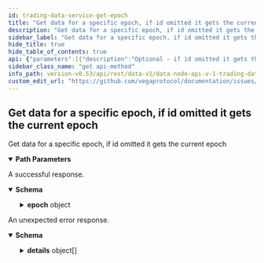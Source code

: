 ```yaml
---
id: trading-data-service-get-epoch
title: "Get data for a specific epoch, if id omitted it gets the current epoch"
description: "Get data for a specific epoch, if id omitted it gets the current epoch"
sidebar_label: "Get data for a specific epoch, if id omitted it gets the current epoch"
hide_title: true
hide_table_of_contents: true
api: {"parameters":[{"description":"Optional - if id omitted it gets the current epoch","in":"path","name":"id","required":true,"schema":{"format":"uint64","type":"string"}}],"responses":{"200":{"content":{"application/json":{"schema":{"properties":{"epoch":{"properties":{"delegations":{"items":{"properties":{"amount":{"title":"Amount delegated","type":"string"},"epochSeq":{"title":"Epoch of delegation","type":"string"},"nodeId":{"title":"Node ID","type":"string"},"party":{"title":"Party which is delegating","type":"string"}},"type":"object","title":"vegaDelegation"},"title":"List of all delegations in epoch","type":"array"},"seq":{"format":"uint64","title":"Sequence is used as epoch identifier","type":"string"},"timestamps":{"title":"Timestamps for start/end etc","properties":{"endTime":{"format":"int64","title":"Timestamp of epoch end in nanoseconds, empty if not started\n- See [`VegaTimeResponse`](#api.VegaTimeResponse).`timestamp`","type":"string"},"expiryTime":{"format":"int64","title":"Timestamp of epoch expiry in nanoseconds\n- See [`VegaTimeResponse`](#api.VegaTimeResponse).`timestamp`","type":"string"},"firstBlock":{"format":"uint64","title":"Height of first block in the epoch","type":"string"},"lastBlock":{"format":"uint64","title":"Height of last block in the epoch, empty if not ended","type":"string"},"startTime":{"format":"int64","title":"Timestamp of epoch start in nanoseconds\n- See [`VegaTimeResponse`](#api.VegaTimeResponse).`timestamp`","type":"string"}},"type":"object"},"validators":{"items":{"properties":{"avatarUrl":{"title":"Avatar url","type":"string"},"delegations":{"items":{"properties":{"amount":{"title":"Amount delegated","type":"string"},"epochSeq":{"title":"Epoch of delegation","type":"string"},"nodeId":{"title":"Node ID","type":"string"},"party":{"title":"Party which is delegating","type":"string"}},"type":"object","title":"vegaDelegation"},"title":"Node's delegations","type":"array"},"epochData":{"title":"Informantion about epoch","properties":{"offline":{"format":"int32","title":"Total number of offline epochs since node was created","type":"integer"},"online":{"format":"int32","title":"Total number of online epochs since node was created","type":"integer"},"total":{"format":"int32","title":"Total number of epochs since node was created","type":"integer"}},"type":"object"},"ethereumAdddress":{"title":"Ethereum public key of the node","type":"string"},"id":{"title":"The node ID (wallet ID)","type":"string"},"infoUrl":{"title":"URL where I can find out more info on the node","type":"string"},"location":{"title":"Country code for the location of the node","type":"string"},"maxIntendedStake":{"title":"Max amount of (wanted) stake, is this a network param or a node param","type":"string"},"name":{"title":"Node name","type":"string"},"pendingStake":{"title":"Amount of stake on the next epoch","type":"string"},"pubKey":{"title":"Pub key of the node operator","type":"string"},"rankingScore":{"title":"Node ranking information","properties":{"performanceScore":{"title":"performance based score","type":"string"},"previousStatus":{"title":"the status of the validator in the previous epoch","default":"VALIDATOR_NODE_STATUS_UNSPECIFIED","description":"- VALIDATOR_NODE_STATUS_TENDERMINT: The node is a tendermint validator\n - VALIDATOR_NODE_STATUS_ERSATZ: The node is an ersatz validator\n - VALIDATOR_NODE_STATUS_PENDING: The node is a pending validator","enum":["VALIDATOR_NODE_STATUS_UNSPECIFIED","VALIDATOR_NODE_STATUS_TENDERMINT","VALIDATOR_NODE_STATUS_ERSATZ","VALIDATOR_NODE_STATUS_PENDING"],"type":"string"},"rankingScore":{"title":"final score","type":"string"},"stakeScore":{"title":"stake based score - no anti-whaling","type":"string"},"status":{"title":"the status of the validator in the current epoch","default":"VALIDATOR_NODE_STATUS_UNSPECIFIED","description":"- VALIDATOR_NODE_STATUS_TENDERMINT: The node is a tendermint validator\n - VALIDATOR_NODE_STATUS_ERSATZ: The node is an ersatz validator\n - VALIDATOR_NODE_STATUS_PENDING: The node is a pending validator","enum":["VALIDATOR_NODE_STATUS_UNSPECIFIED","VALIDATOR_NODE_STATUS_TENDERMINT","VALIDATOR_NODE_STATUS_ERSATZ","VALIDATOR_NODE_STATUS_PENDING"],"type":"string"},"votingPower":{"format":"int64","title":"tendermint voting power of the validator","type":"integer"}},"type":"object"},"rewardScore":{"title":"Node reward score","properties":{"multisigScore":{"title":"multisig score","type":"string"},"normalisedScore":{"title":"normalised validator score for rewards","type":"string"},"performanceScore":{"title":"performance based score","type":"string"},"rawValidatorScore":{"title":"stake based score - with anti-whaling","type":"string"},"validatorScore":{"title":"un-normalised score","type":"string"},"validatorStatus":{"title":"the status of the validator for reward","default":"VALIDATOR_NODE_STATUS_UNSPECIFIED","description":"- VALIDATOR_NODE_STATUS_TENDERMINT: The node is a tendermint validator\n - VALIDATOR_NODE_STATUS_ERSATZ: The node is an ersatz validator\n - VALIDATOR_NODE_STATUS_PENDING: The node is a pending validator","enum":["VALIDATOR_NODE_STATUS_UNSPECIFIED","VALIDATOR_NODE_STATUS_TENDERMINT","VALIDATOR_NODE_STATUS_ERSATZ","VALIDATOR_NODE_STATUS_PENDING"],"type":"string"}},"type":"object"},"stakedByDelegates":{"title":"The amount of stake that has been delegated by token holders","type":"string"},"stakedByOperator":{"title":"The amount the node has put up themselves","type":"string"},"stakedTotal":{"title":"Total amount staked on node","type":"string"},"status":{"title":"Node status","default":"NODE_STATUS_UNSPECIFIED","description":"- NODE_STATUS_VALIDATOR: The node is validating\n - NODE_STATUS_NON_VALIDATOR: The node is non-validating","enum":["NODE_STATUS_UNSPECIFIED","NODE_STATUS_VALIDATOR","NODE_STATUS_NON_VALIDATOR"],"type":"string"},"tmPubKey":{"title":"Public key of Tendermint","type":"string"}},"type":"object","title":"vegaNode"},"title":"Validators that participated in this epoch","type":"array"}},"type":"object","title":"vegaEpoch"}},"type":"object","title":"v1GetEpochResponse"}}},"description":"A successful response."},"default":{"content":{"application/json":{"schema":{"properties":{"code":{"format":"int32","type":"integer"},"details":{"items":{"additionalProperties":{},"properties":{"@type":{"type":"string"}},"type":"object","title":"protobufAny"},"type":"array"},"message":{"type":"string"}},"type":"object","title":"googlerpcStatus"}}},"description":"An unexpected error response."}},"tags":["TradingDataService"],"operationId":"TradingDataService_GetEpoch","description":"Get data for a specific epoch, if id omitted it gets the current epoch","method":"get","path":"/epochs/{id}","servers":[{"url":"https://vega.xprv.io/datanode","description":"vega.xprv.io"}],"info":{"title":"data-node/api/v1/trading_data.proto","version":"0.53.0"},"postman":{"name":"Get data for a specific epoch, if id omitted it gets the current epoch","description":{"type":"text/plain"},"url":{"path":["epochs",":id"],"host":["{{baseUrl}}"],"query":[],"variable":[{"disabled":false,"description":{"content":"(Required) Optional - if id omitted it gets the current epoch","type":"text/plain"},"type":"any","value":"","key":"id"}]},"header":[{"key":"Accept","value":"application/json"}],"method":"GET"}}
sidebar_class_name: "get api-method"
info_path: version-v0.53/api/rest/data-v1/data-node-api-v-1-trading-data-proto
custom_edit_url: "https://github.com/vegaprotocol/documentation/issues/new?labels=documentation&title=[Documentation] Requesting changes to 'Get data for a specific epoch, if id omitted it gets the current epoch' (trading-data-service-get-epoch)"
---
```



## Get data for a specific epoch, if id omitted it gets the current epoch



Get data for a specific epoch, if id omitted it gets the current epoch

<details style={{"marginBottom":"1rem"}} data-collapsed={false} open={true}><summary style={{}}><strong>Path Parameters</strong></summary><div><ul><ParamsItem className={"paramsItem"} param={{"description":"Optional - if id omitted it gets the current epoch","in":"path","name":"id","required":true,"schema":{"format":"uint64","type":"string"}}}></ParamsItem></ul></div></details><div><ApiTabs><TabItem label={"200"} value={"200"}><div>

A successful response.

</div><div><MimeTabs schemaType={"response"}><TabItem label={"application/json"} value={"application/json"}><SchemaTabs><TabItem label={"Schema"} value={"Schema"}><details style={{}} data-collapsed={false} open={true}><summary style={{"textAlign":"left"}}><strong>Schema</strong></summary><div style={{"textAlign":"left","marginLeft":"1rem"}}></div><ul style={{"marginLeft":"1rem"}}><SchemaItem collapsible={true} className={"schemaItem"}><details style={{}}><summary style={{}}><strong>epoch</strong><span style={{"opacity":"0.6"}}> object</span></summary><div style={{"marginLeft":"1rem"}}><SchemaItem collapsible={true} className={"schemaItem"}><details style={{}}><summary style={{}}><strong>delegations</strong><span style={{"opacity":"0.6"}}> object[]</span></summary><div style={{"marginLeft":"1rem"}}><li><div style={{"fontSize":"var(--ifm-code-font-size)","opacity":"0.6","marginLeft":"-.5rem","paddingBottom":".5rem"}}>Array [</div></li><SchemaItem collapsible={false} name={"amount"} required={false} schemaName={"Amount delegated"} qualifierMessage={undefined} schema={{"title":"Amount delegated","type":"string"}}></SchemaItem><SchemaItem collapsible={false} name={"epochSeq"} required={false} schemaName={"Epoch of delegation"} qualifierMessage={undefined} schema={{"title":"Epoch of delegation","type":"string"}}></SchemaItem><SchemaItem collapsible={false} name={"nodeId"} required={false} schemaName={"Node ID"} qualifierMessage={undefined} schema={{"title":"Node ID","type":"string"}}></SchemaItem><SchemaItem collapsible={false} name={"party"} required={false} schemaName={"Party which is delegating"} qualifierMessage={undefined} schema={{"title":"Party which is delegating","type":"string"}}></SchemaItem><li><div style={{"fontSize":"var(--ifm-code-font-size)","opacity":"0.6","marginLeft":"-.5rem"}}>]</div></li></div></details></SchemaItem><SchemaItem collapsible={false} name={"seq"} required={false} schemaName={"uint64"} qualifierMessage={undefined} schema={{"format":"uint64","title":"Sequence is used as epoch identifier","type":"string"}}></SchemaItem><SchemaItem collapsible={true} className={"schemaItem"}><details style={{}}><summary style={{}}><strong>timestamps</strong><span style={{"opacity":"0.6"}}> object</span></summary><div style={{"marginLeft":"1rem"}}><SchemaItem collapsible={false} name={"endTime"} required={false} schemaName={"int64"} qualifierMessage={undefined} schema={{"format":"int64","title":"Timestamp of epoch end in nanoseconds, empty if not started\n- See [`VegaTimeResponse`](#api.VegaTimeResponse).`timestamp`","type":"string"}}></SchemaItem><SchemaItem collapsible={false} name={"expiryTime"} required={false} schemaName={"int64"} qualifierMessage={undefined} schema={{"format":"int64","title":"Timestamp of epoch expiry in nanoseconds\n- See [`VegaTimeResponse`](#api.VegaTimeResponse).`timestamp`","type":"string"}}></SchemaItem><SchemaItem collapsible={false} name={"firstBlock"} required={false} schemaName={"uint64"} qualifierMessage={undefined} schema={{"format":"uint64","title":"Height of first block in the epoch","type":"string"}}></SchemaItem><SchemaItem collapsible={false} name={"lastBlock"} required={false} schemaName={"uint64"} qualifierMessage={undefined} schema={{"format":"uint64","title":"Height of last block in the epoch, empty if not ended","type":"string"}}></SchemaItem><SchemaItem collapsible={false} name={"startTime"} required={false} schemaName={"int64"} qualifierMessage={undefined} schema={{"format":"int64","title":"Timestamp of epoch start in nanoseconds\n- See [`VegaTimeResponse`](#api.VegaTimeResponse).`timestamp`","type":"string"}}></SchemaItem></div></details></SchemaItem><SchemaItem collapsible={true} className={"schemaItem"}><details style={{}}><summary style={{}}><strong>validators</strong><span style={{"opacity":"0.6"}}> object[]</span></summary><div style={{"marginLeft":"1rem"}}><li><div style={{"fontSize":"var(--ifm-code-font-size)","opacity":"0.6","marginLeft":"-.5rem","paddingBottom":".5rem"}}>Array [</div></li><SchemaItem collapsible={false} name={"avatarUrl"} required={false} schemaName={"Avatar url"} qualifierMessage={undefined} schema={{"title":"Avatar url","type":"string"}}></SchemaItem><SchemaItem collapsible={true} className={"schemaItem"}><details style={{}}><summary style={{}}><strong>delegations</strong><span style={{"opacity":"0.6"}}> object[]</span></summary><div style={{"marginLeft":"1rem"}}><li><div style={{"fontSize":"var(--ifm-code-font-size)","opacity":"0.6","marginLeft":"-.5rem","paddingBottom":".5rem"}}>Array [</div></li><SchemaItem collapsible={false} name={"amount"} required={false} schemaName={"Amount delegated"} qualifierMessage={undefined} schema={{"title":"Amount delegated","type":"string"}}></SchemaItem><SchemaItem collapsible={false} name={"epochSeq"} required={false} schemaName={"Epoch of delegation"} qualifierMessage={undefined} schema={{"title":"Epoch of delegation","type":"string"}}></SchemaItem><SchemaItem collapsible={false} name={"nodeId"} required={false} schemaName={"Node ID"} qualifierMessage={undefined} schema={{"title":"Node ID","type":"string"}}></SchemaItem><SchemaItem collapsible={false} name={"party"} required={false} schemaName={"Party which is delegating"} qualifierMessage={undefined} schema={{"title":"Party which is delegating","type":"string"}}></SchemaItem><li><div style={{"fontSize":"var(--ifm-code-font-size)","opacity":"0.6","marginLeft":"-.5rem"}}>]</div></li></div></details></SchemaItem><SchemaItem collapsible={true} className={"schemaItem"}><details style={{}}><summary style={{}}><strong>epochData</strong><span style={{"opacity":"0.6"}}> object</span></summary><div style={{"marginLeft":"1rem"}}><SchemaItem collapsible={false} name={"offline"} required={false} schemaName={"int32"} qualifierMessage={undefined} schema={{"format":"int32","title":"Total number of offline epochs since node was created","type":"integer"}}></SchemaItem><SchemaItem collapsible={false} name={"online"} required={false} schemaName={"int32"} qualifierMessage={undefined} schema={{"format":"int32","title":"Total number of online epochs since node was created","type":"integer"}}></SchemaItem><SchemaItem collapsible={false} name={"total"} required={false} schemaName={"int32"} qualifierMessage={undefined} schema={{"format":"int32","title":"Total number of epochs since node was created","type":"integer"}}></SchemaItem></div></details></SchemaItem><SchemaItem collapsible={false} name={"ethereumAdddress"} required={false} schemaName={"Ethereum public key of the node"} qualifierMessage={undefined} schema={{"title":"Ethereum public key of the node","type":"string"}}></SchemaItem><SchemaItem collapsible={false} name={"id"} required={false} schemaName={"The node ID (wallet ID)"} qualifierMessage={undefined} schema={{"title":"The node ID (wallet ID)","type":"string"}}></SchemaItem><SchemaItem collapsible={false} name={"infoUrl"} required={false} schemaName={"URL where I can find out more info on the node"} qualifierMessage={undefined} schema={{"title":"URL where I can find out more info on the node","type":"string"}}></SchemaItem><SchemaItem collapsible={false} name={"location"} required={false} schemaName={"Country code for the location of the node"} qualifierMessage={undefined} schema={{"title":"Country code for the location of the node","type":"string"}}></SchemaItem><SchemaItem collapsible={false} name={"maxIntendedStake"} required={false} schemaName={"Max amount of (wanted) stake, is this a network param or a node param"} qualifierMessage={undefined} schema={{"title":"Max amount of (wanted) stake, is this a network param or a node param","type":"string"}}></SchemaItem><SchemaItem collapsible={false} name={"name"} required={false} schemaName={"Node name"} qualifierMessage={undefined} schema={{"title":"Node name","type":"string"}}></SchemaItem><SchemaItem collapsible={false} name={"pendingStake"} required={false} schemaName={"Amount of stake on the next epoch"} qualifierMessage={undefined} schema={{"title":"Amount of stake on the next epoch","type":"string"}}></SchemaItem><SchemaItem collapsible={false} name={"pubKey"} required={false} schemaName={"Pub key of the node operator"} qualifierMessage={undefined} schema={{"title":"Pub key of the node operator","type":"string"}}></SchemaItem><SchemaItem collapsible={true} className={"schemaItem"}><details style={{}}><summary style={{}}><strong>rankingScore</strong><span style={{"opacity":"0.6"}}> object</span></summary><div style={{"marginLeft":"1rem"}}><SchemaItem collapsible={false} name={"performanceScore"} required={false} schemaName={"performance based score"} qualifierMessage={undefined} schema={{"title":"performance based score","type":"string"}}></SchemaItem><SchemaItem collapsible={false} name={"previousStatus"} required={false} schemaName={"the status of the validator in the previous epoch"} qualifierMessage={"**Possible values:** [`VALIDATOR_NODE_STATUS_UNSPECIFIED`, `VALIDATOR_NODE_STATUS_TENDERMINT`, `VALIDATOR_NODE_STATUS_ERSATZ`, `VALIDATOR_NODE_STATUS_PENDING`]"} schema={{"title":"the status of the validator in the previous epoch","default":"VALIDATOR_NODE_STATUS_UNSPECIFIED","description":"- VALIDATOR_NODE_STATUS_TENDERMINT: The node is a tendermint validator\n - VALIDATOR_NODE_STATUS_ERSATZ: The node is an ersatz validator\n - VALIDATOR_NODE_STATUS_PENDING: The node is a pending validator","enum":["VALIDATOR_NODE_STATUS_UNSPECIFIED","VALIDATOR_NODE_STATUS_TENDERMINT","VALIDATOR_NODE_STATUS_ERSATZ","VALIDATOR_NODE_STATUS_PENDING"],"type":"string"}}></SchemaItem><SchemaItem collapsible={false} name={"rankingScore"} required={false} schemaName={"final score"} qualifierMessage={undefined} schema={{"title":"final score","type":"string"}}></SchemaItem><SchemaItem collapsible={false} name={"stakeScore"} required={false} schemaName={"stake based score - no anti-whaling"} qualifierMessage={undefined} schema={{"title":"stake based score - no anti-whaling","type":"string"}}></SchemaItem><SchemaItem collapsible={false} name={"status"} required={false} schemaName={"the status of the validator in the current epoch"} qualifierMessage={"**Possible values:** [`VALIDATOR_NODE_STATUS_UNSPECIFIED`, `VALIDATOR_NODE_STATUS_TENDERMINT`, `VALIDATOR_NODE_STATUS_ERSATZ`, `VALIDATOR_NODE_STATUS_PENDING`]"} schema={{"title":"the status of the validator in the current epoch","default":"VALIDATOR_NODE_STATUS_UNSPECIFIED","description":"- VALIDATOR_NODE_STATUS_TENDERMINT: The node is a tendermint validator\n - VALIDATOR_NODE_STATUS_ERSATZ: The node is an ersatz validator\n - VALIDATOR_NODE_STATUS_PENDING: The node is a pending validator","enum":["VALIDATOR_NODE_STATUS_UNSPECIFIED","VALIDATOR_NODE_STATUS_TENDERMINT","VALIDATOR_NODE_STATUS_ERSATZ","VALIDATOR_NODE_STATUS_PENDING"],"type":"string"}}></SchemaItem><SchemaItem collapsible={false} name={"votingPower"} required={false} schemaName={"int64"} qualifierMessage={undefined} schema={{"format":"int64","title":"tendermint voting power of the validator","type":"integer"}}></SchemaItem></div></details></SchemaItem><SchemaItem collapsible={true} className={"schemaItem"}><details style={{}}><summary style={{}}><strong>rewardScore</strong><span style={{"opacity":"0.6"}}> object</span></summary><div style={{"marginLeft":"1rem"}}><SchemaItem collapsible={false} name={"multisigScore"} required={false} schemaName={"multisig score"} qualifierMessage={undefined} schema={{"title":"multisig score","type":"string"}}></SchemaItem><SchemaItem collapsible={false} name={"normalisedScore"} required={false} schemaName={"normalised validator score for rewards"} qualifierMessage={undefined} schema={{"title":"normalised validator score for rewards","type":"string"}}></SchemaItem><SchemaItem collapsible={false} name={"performanceScore"} required={false} schemaName={"performance based score"} qualifierMessage={undefined} schema={{"title":"performance based score","type":"string"}}></SchemaItem><SchemaItem collapsible={false} name={"rawValidatorScore"} required={false} schemaName={"stake based score - with anti-whaling"} qualifierMessage={undefined} schema={{"title":"stake based score - with anti-whaling","type":"string"}}></SchemaItem><SchemaItem collapsible={false} name={"validatorScore"} required={false} schemaName={"un-normalised score"} qualifierMessage={undefined} schema={{"title":"un-normalised score","type":"string"}}></SchemaItem><SchemaItem collapsible={false} name={"validatorStatus"} required={false} schemaName={"the status of the validator for reward"} qualifierMessage={"**Possible values:** [`VALIDATOR_NODE_STATUS_UNSPECIFIED`, `VALIDATOR_NODE_STATUS_TENDERMINT`, `VALIDATOR_NODE_STATUS_ERSATZ`, `VALIDATOR_NODE_STATUS_PENDING`]"} schema={{"title":"the status of the validator for reward","default":"VALIDATOR_NODE_STATUS_UNSPECIFIED","description":"- VALIDATOR_NODE_STATUS_TENDERMINT: The node is a tendermint validator\n - VALIDATOR_NODE_STATUS_ERSATZ: The node is an ersatz validator\n - VALIDATOR_NODE_STATUS_PENDING: The node is a pending validator","enum":["VALIDATOR_NODE_STATUS_UNSPECIFIED","VALIDATOR_NODE_STATUS_TENDERMINT","VALIDATOR_NODE_STATUS_ERSATZ","VALIDATOR_NODE_STATUS_PENDING"],"type":"string"}}></SchemaItem></div></details></SchemaItem><SchemaItem collapsible={false} name={"stakedByDelegates"} required={false} schemaName={"The amount of stake that has been delegated by token holders"} qualifierMessage={undefined} schema={{"title":"The amount of stake that has been delegated by token holders","type":"string"}}></SchemaItem><SchemaItem collapsible={false} name={"stakedByOperator"} required={false} schemaName={"The amount the node has put up themselves"} qualifierMessage={undefined} schema={{"title":"The amount the node has put up themselves","type":"string"}}></SchemaItem><SchemaItem collapsible={false} name={"stakedTotal"} required={false} schemaName={"Total amount staked on node"} qualifierMessage={undefined} schema={{"title":"Total amount staked on node","type":"string"}}></SchemaItem><SchemaItem collapsible={false} name={"status"} required={false} schemaName={"Node status"} qualifierMessage={"**Possible values:** [`NODE_STATUS_UNSPECIFIED`, `NODE_STATUS_VALIDATOR`, `NODE_STATUS_NON_VALIDATOR`]"} schema={{"title":"Node status","default":"NODE_STATUS_UNSPECIFIED","description":"- NODE_STATUS_VALIDATOR: The node is validating\n - NODE_STATUS_NON_VALIDATOR: The node is non-validating","enum":["NODE_STATUS_UNSPECIFIED","NODE_STATUS_VALIDATOR","NODE_STATUS_NON_VALIDATOR"],"type":"string"}}></SchemaItem><SchemaItem collapsible={false} name={"tmPubKey"} required={false} schemaName={"Public key of Tendermint"} qualifierMessage={undefined} schema={{"title":"Public key of Tendermint","type":"string"}}></SchemaItem><li><div style={{"fontSize":"var(--ifm-code-font-size)","opacity":"0.6","marginLeft":"-.5rem"}}>]</div></li></div></details></SchemaItem></div></details></SchemaItem></ul></details></TabItem><TabItem label={"Example (from schema)"} value={"Example (from schema)"}><ResponseSamples responseExample={"{\n  \"epoch\": {\n    \"delegations\": [\n      {\n        \"amount\": \"string\",\n        \"epochSeq\": \"string\",\n        \"nodeId\": \"string\",\n        \"party\": \"string\"\n      }\n    ],\n    \"seq\": \"string\",\n    \"timestamps\": {\n      \"endTime\": \"string\",\n      \"expiryTime\": \"string\",\n      \"firstBlock\": \"string\",\n      \"lastBlock\": \"string\",\n      \"startTime\": \"string\"\n    },\n    \"validators\": [\n      {\n        \"avatarUrl\": \"string\",\n        \"delegations\": [\n          {\n            \"amount\": \"string\",\n            \"epochSeq\": \"string\",\n            \"nodeId\": \"string\",\n            \"party\": \"string\"\n          }\n        ],\n        \"epochData\": {\n          \"offline\": 0,\n          \"online\": 0,\n          \"total\": 0\n        },\n        \"ethereumAdddress\": \"string\",\n        \"id\": \"string\",\n        \"infoUrl\": \"string\",\n        \"location\": \"string\",\n        \"maxIntendedStake\": \"string\",\n        \"name\": \"string\",\n        \"pendingStake\": \"string\",\n        \"pubKey\": \"string\",\n        \"rankingScore\": {\n          \"performanceScore\": \"string\",\n          \"previousStatus\": \"VALIDATOR_NODE_STATUS_UNSPECIFIED\",\n          \"rankingScore\": \"string\",\n          \"stakeScore\": \"string\",\n          \"status\": \"VALIDATOR_NODE_STATUS_UNSPECIFIED\",\n          \"votingPower\": 0\n        },\n        \"rewardScore\": {\n          \"multisigScore\": \"string\",\n          \"normalisedScore\": \"string\",\n          \"performanceScore\": \"string\",\n          \"rawValidatorScore\": \"string\",\n          \"validatorScore\": \"string\",\n          \"validatorStatus\": \"VALIDATOR_NODE_STATUS_UNSPECIFIED\"\n        },\n        \"stakedByDelegates\": \"string\",\n        \"stakedByOperator\": \"string\",\n        \"stakedTotal\": \"string\",\n        \"status\": \"NODE_STATUS_UNSPECIFIED\",\n        \"tmPubKey\": \"string\"\n      }\n    ]\n  }\n}"} language={"json"}></ResponseSamples></TabItem></SchemaTabs></TabItem></MimeTabs></div></TabItem><TabItem label={"default"} value={"default"}><div>

An unexpected error response.

</div><div><MimeTabs schemaType={"response"}><TabItem label={"application/json"} value={"application/json"}><SchemaTabs><TabItem label={"Schema"} value={"Schema"}><details style={{}} data-collapsed={false} open={true}><summary style={{"textAlign":"left"}}><strong>Schema</strong></summary><div style={{"textAlign":"left","marginLeft":"1rem"}}></div><ul style={{"marginLeft":"1rem"}}><SchemaItem collapsible={false} name={"code"} required={false} schemaName={"int32"} qualifierMessage={undefined} schema={{"format":"int32","type":"integer"}}></SchemaItem><SchemaItem collapsible={true} className={"schemaItem"}><details style={{}}><summary style={{}}><strong>details</strong><span style={{"opacity":"0.6"}}> object[]</span></summary><div style={{"marginLeft":"1rem"}}><li><div style={{"fontSize":"var(--ifm-code-font-size)","opacity":"0.6","marginLeft":"-.5rem","paddingBottom":".5rem"}}>Array [</div></li><SchemaItem collapsible={false} name={"@type"} required={false} schemaName={"string"} qualifierMessage={undefined} schema={{"type":"string"}}></SchemaItem><li><div style={{"fontSize":"var(--ifm-code-font-size)","opacity":"0.6","marginLeft":"-.5rem"}}>]</div></li></div></details></SchemaItem><SchemaItem collapsible={false} name={"message"} required={false} schemaName={"string"} qualifierMessage={undefined} schema={{"type":"string"}}></SchemaItem></ul></details></TabItem><TabItem label={"Example (from schema)"} value={"Example (from schema)"}><ResponseSamples responseExample={"{\n  \"code\": 0,\n  \"details\": [\n    {\n      \"@type\": \"string\"\n    }\n  ],\n  \"message\": \"string\"\n}"} language={"json"}></ResponseSamples></TabItem></SchemaTabs></TabItem></MimeTabs></div></TabItem></ApiTabs></div>
